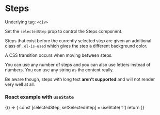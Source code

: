 
<Meta title="V3/Steps" component={Steps} />

# Steps

Underlying tag: `<div>`

<Canvas>
  <Story name="Default Usage">
    <Steps steps={['1', '2', '3', '4', '5']} />
  </Story>
</Canvas>

<ArgsTable of={Steps} />

Set the `selectedStep` prop to control the Steps component.

Steps that exist before the currently selected step are given an additional class of `.el-is-used` which gives the step a different background color.

A CSS transition occurs when moving between steps.

<Canvas>
  <Story name="Middle item selected">
    <Steps steps={['1', '2', '3', '4', '5']} selectedStep="3" />
  </Story>
</Canvas>

You can use any number of steps and you can also use letters instead of numbers. You can use any string as the content really.

<Canvas>
  <Story name="Last item selected">
    <Steps steps={['A', 'B', 'C', 'D']} selectedStep="D" />
  </Story>
</Canvas>

Be aware though, steps with long text **aren't supported** and will not render very well at all.

<Canvas>
  <Story name="With longer words">
    <Steps steps={['Item a', 'item B', 'ITEM C']} />
  </Story>
</Canvas>

### React example with `useState`

<Canvas>
  <Story name="React example">
    {() => {
      const [selectedStep, setSelectedStep] = useState('1')
      return <Steps steps={['1', '2', '3', '4', '5']} selectedStep={selectedStep} onStepClick={setSelectedStep} />
    }}
  </Story>
</Canvas>
